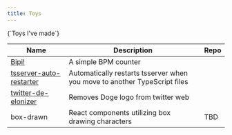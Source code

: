 ```yaml
---
title: Toys
---
```


<div className="text-lg md:text-3xl mx-auto font-bold text-center max-w-[28ch]">
  <BoxDrawn.Box rows={5} cols={23} classic shadow>
    {`Toys I've made`}
  </BoxDrawn.Box>
</div>

| Name                                                                                                                                   | Description                                                               | Repo                                                                                       |
| -------------------------------------------------------------------------------------------------------------------------------------- | ------------------------------------------------------------------------- | ------------------------------------------------------------------------------------------ |
| [Bipi!](https://bipi.sehyunchung.dev)                                                                                                  | A simple BPM counter                                                      | [<LinkIcon className="h-4 w-4" />](https://github.com/sehyunchung/bipi)                    |
| [tsserver-auto-restarter](https://marketplace.visualstudio.com/items?itemName=SehyunChung.tsserver-auto-restarter)                     | Automatically restarts tsserver when you move to another TypeScript files | [<LinkIcon className="h-4 w-4" />](https://github.com/sehyunchung/tsserver-auto-restarter) |
| [twitter-de-elonizer](https://chrome.google.com/webstore/detail/twitter-de-elonizer/elfgpiecbnknhfpkcpcnghkkkdilobkg?hl=en&authuser=0) | Removes Doge logo from twitter web                                        | [<LinkIcon className="h-4 w-4" />](https://github.com/sehyunchung/twitter-de-elonizer/)    |
| box-drawn                                                                                                                              | React components utilizing box drawing characters                         | TBD                                                                                        |
